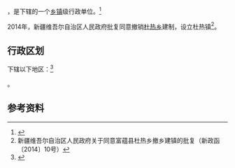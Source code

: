 {{中国乡级行政区|65/43/22/201/000}}

'''{{PAGENAMEBASE}}'''，是{{PRC admin/fullname|65/43/22/201/000|3}}下辖的一个[[乡镇|乡镇]]级行政单位。<ref>{{PRC admin/ref sgc|{{PRC admin/parent|65/43/22/201/000}}}}</ref>

2014年，新疆维吾尔自治区人民政府批复同意撤销[[杜热乡|杜热乡]]建制，设立杜热镇<ref>新疆维吾尔自治区人民政府关于同意富蕴县杜热乡撤乡建镇的批复（新政函〔2014〕10号）</ref>。

== 行政区划 ==

{{PAGENAMEBASE}}下辖以下地区：<ref>{{PRC admin/ref sgc|65/43/22/201/000}}</ref>

{{PRC admin/children|65/43/22/201/000}}。

== 参考资料 ==

{{reflist}}

{{行政区划小作品}}
{{PRC admin/navcat|65/43/22/201/000}}